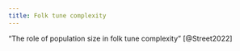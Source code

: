 ```yaml
---
title: Folk tune complexity
---
```


"The role of population size in folk tune complexity" [@Street2022]